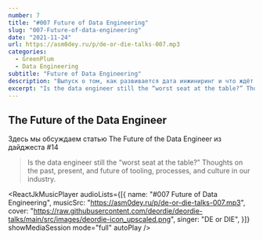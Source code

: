 ```yaml
---
number: 7
title: "#007 Future of Data Engineering"
slug: "007-Future-of-data-engineering"
date: "2021-11-24"
url: https://asm0dey.ru/p/de-or-die-talks-007.mp3
categories:
  - GreenPlum
  - Data Engineering
subtitle: "Future of Data Engineering"
description: "Выпуск о том, как развивается дата инжиниринг и что ждёт дата инжинеров в будущем"
excerpt: "Is the data engineer still the “worst seat at the table?” Thoughts on the past, present, and future of tooling, processes, and culture in our industry."
---
```


## The Future of the Data Engineer

Здесь мы обсуждаем статью <OutboundLink href="https://towardsdatascience.com/the-future-of-the-data-engineer-4dcfa53800ab/">The Future of the Data Engineer</OutboundLink> из <OutboundLink href="https://digest.deordie.org/14_NullPointerException/">дайджеста #14</OutboundLink>

> Is the data engineer still the “worst seat at the table?” Thoughts on the past, present, and future of tooling, processes, and culture in our industry.

<ReactJkMusicPlayer
  audioLists={[{
    name: "#007 Future of Data Engineering",
    musicSrc: "https://asm0dey.ru/p/de-or-die-talks-007.mp3",
    cover: "https://raw.githubusercontent.com/deordie/deordie-talks/main/src/images/deordie-icon_upscaled.png",
    singer: "DE or DIE",
  }]}
  showMediaSession
  mode="full"
  autoPlay
/>
